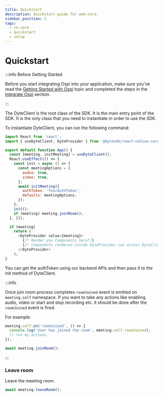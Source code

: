 ```yaml
---
title: Quickstart
description: Quickstart guide for web-core.
sidebar_position: 2
tags:
  - rn-core
  - quickstart
  - setup
---
```


# Quickstart

:::info Before Getting Started

Before you start integrating Ospi into your application, make sure you've read
the [Getting Started with Ospi](/getting-started) topic and completed the steps
in the [Integrate Ospi](/getting-started#integrate-dyte) section.

:::

The DyteClient is the root class of the SDK. It is the main entry point of the
SDK. It is the only class that you need to instantiate in order to use the SDK.

To instantiate DyteClient, you can run the following command:

```js
import React from 'react';
import { useDyteClient, DyteProvider } from '@dytesdk/react-native-core';

export default function App() {
  const [meeting, initMeeting] = useDyteClient();
  React.useEffect(() => {
    const init = async () => {
      const meetingOptions = {
        audio: true,
        video: true,
      };
      await initMeeting({
        authToken: 'YourAuthToken',
        defaults: meetingOptions,
      });
    };
    init();
    if (meeting) meeting.joinRoom();
  }, []);

  if (meeting)
    return (
      <DyteProvider value={meeting}>
        {/* Render you Components here*/}
        {/* Components rendered inside DyteProvider can access DyteClient object using useDyteClient() hook */}
      </DyteProvider>
    );
}
```

You can get the authToken using our backend APIs and then pass it
to the init method of DyteClient.

:::info

Once join room process completes `roomJoined` event is emitted on `meeting.self`
namespace. If you want to take any actions like enabling audio, video or start
and stop recording etc. it should be done after the `roomJoined` event is fired.

For example:

```ts
meeting.self.on('roomJoined', () => {
  console.log('User has joined the room', meeting.self.roomJoined);
  // run my actions.
});

await meeting.joinRoom();
```

:::

### Leave room

Leave the meeting room.

```js
await meeting.leaveRoom();
```

<head>
  <title>React Native Core Quickstart</title>
</head>
